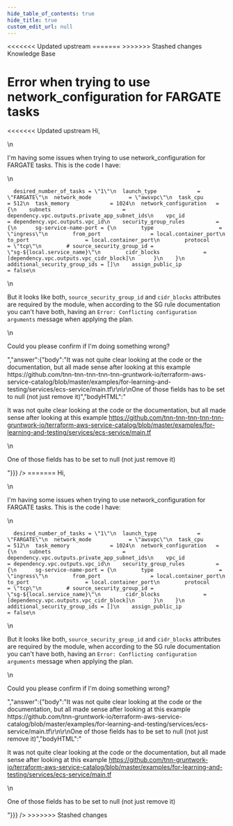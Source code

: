 ```yaml
---
hide_table_of_contents: true
hide_title: true
custom_edit_url: null
---
```



<head>
<<<<<<< Updated upstream
  <link rel="canonical" href="https://github.com/tnn-tnn-tnn-tnn-tnn-gruntwork-io/knowledge-base/discussions/151" />
=======
  <link rel="canonical" href="https://github.com/tnn-gruntwork-io/knowledge-base/discussions/151" />
>>>>>>> Stashed changes
</head>

<CenterLayout>
<span className="searchCategory">Knowledge Base</span>
<h1>Error when trying to use network_configuration for FARGATE tasks</h1>
<<<<<<< Updated upstream
<GitHub discussion={{"id":"D_kwDOF8slf84AOoRR","number":151,"author":{"login":"fsanzdev"},"title":"Error when trying to use network_configuration for FARGATE tasks","body":"Hi, \r\n\r\nI'm having some issues when trying to use network_configuration for FARGATE tasks. This is the code I have:\r\n```\r\n  desired_number_of_tasks = \"1\"\r\n  launch_type             = \"FARGATE\"\r\n  network_mode            = \"awsvpc\"\r\n  task_cpu                = 512\r\n  task_memory             = 1024\r\n  network_configuration   = {\r\n    subnets                       = dependency.vpc.outputs.private_app_subnet_ids\r\n    vpc_id                        = dependency.vpc.outputs.vpc_id\r\n    security_group_rules          = {\r\n      sg-service-name-port = {\r\n        type                     = \"ingress\"\r\n        from_port                = local.container_port\r\n        to_port                  = local.container_port\r\n        protocol                 = \"tcp\"\r\n        # source_security_group_id = \"sg-${local.service_name}\"\r\n        cidr_blocks              = [dependency.vpc.outputs.vpc_cidr_block]\r\n      }\r\n    }\r\n    additional_security_group_ids = []\r\n    assign_public_ip              = false\r\n```\r\n\r\nBut it looks like both, `source_security_group_id` and `cidr_blocks` attributes are required by the module, when according to the SG rule documentation you can't have both, having an `Error: Conflicting configuration arguments` message when applying the plan.\r\n\r\nCould you please confirm if I'm doing something wrong?","bodyHTML":"<p dir=\"auto\">Hi,</p>\n<p dir=\"auto\">I'm having some issues when trying to use network_configuration for FARGATE tasks. This is the code I have:</p>\n<div class=\"snippet-clipboard-content notranslate position-relative overflow-auto\" data-snippet-clipboard-copy-content=\"  desired_number_of_tasks = &quot;1&quot;\n  launch_type             = &quot;FARGATE&quot;\n  network_mode            = &quot;awsvpc&quot;\n  task_cpu                = 512\n  task_memory             = 1024\n  network_configuration   = {\n    subnets                       = dependency.vpc.outputs.private_app_subnet_ids\n    vpc_id                        = dependency.vpc.outputs.vpc_id\n    security_group_rules          = {\n      sg-service-name-port = {\n        type                     = &quot;ingress&quot;\n        from_port                = local.container_port\n        to_port                  = local.container_port\n        protocol                 = &quot;tcp&quot;\n        # source_security_group_id = &quot;sg-${local.service_name}&quot;\n        cidr_blocks              = [dependency.vpc.outputs.vpc_cidr_block]\n      }\n    }\n    additional_security_group_ids = []\n    assign_public_ip              = false\"><pre class=\"notranslate\"><code class=\"notranslate\">  desired_number_of_tasks = \"1\"\n  launch_type             = \"FARGATE\"\n  network_mode            = \"awsvpc\"\n  task_cpu                = 512\n  task_memory             = 1024\n  network_configuration   = {\n    subnets                       = dependency.vpc.outputs.private_app_subnet_ids\n    vpc_id                        = dependency.vpc.outputs.vpc_id\n    security_group_rules          = {\n      sg-service-name-port = {\n        type                     = \"ingress\"\n        from_port                = local.container_port\n        to_port                  = local.container_port\n        protocol                 = \"tcp\"\n        # source_security_group_id = \"sg-${local.service_name}\"\n        cidr_blocks              = [dependency.vpc.outputs.vpc_cidr_block]\n      }\n    }\n    additional_security_group_ids = []\n    assign_public_ip              = false\n</code></pre></div>\n<p dir=\"auto\">But it looks like both, <code class=\"notranslate\">source_security_group_id</code> and <code class=\"notranslate\">cidr_blocks</code> attributes are required by the module, when according to the SG rule documentation you can't have both, having an <code class=\"notranslate\">Error: Conflicting configuration arguments</code> message when applying the plan.</p>\n<p dir=\"auto\">Could you please confirm if I'm doing something wrong?</p>","answer":{"body":"It was not quite clear looking at the code or the documentation, but all made sense after looking at this example https://github.com/tnn-tnn-tnn-tnn-tnn-gruntwork-io/terraform-aws-service-catalog/blob/master/examples/for-learning-and-testing/services/ecs-service/main.tf\r\n\r\nOne of those fields has to be set to null (not just remove it)","bodyHTML":"<p dir=\"auto\">It was not quite clear looking at the code or the documentation, but all made sense after looking at this example <a href=\"https://github.com/tnn-tnn-tnn-tnn-tnn-gruntwork-io/terraform-aws-service-catalog/blob/master/examples/for-learning-and-testing/services/ecs-service/main.tf\">https://github.com/tnn-tnn-tnn-tnn-tnn-gruntwork-io/terraform-aws-service-catalog/blob/master/examples/for-learning-and-testing/services/ecs-service/main.tf</a></p>\n<p dir=\"auto\">One of those fields has to be set to null (not just remove it)</p>"}}} />
=======
<GitHub discussion={{"id":"D_kwDOF8slf84AOoRR","number":151,"author":{"login":"fsanzdev"},"title":"Error when trying to use network_configuration for FARGATE tasks","body":"Hi, \r\n\r\nI'm having some issues when trying to use network_configuration for FARGATE tasks. This is the code I have:\r\n```\r\n  desired_number_of_tasks = \"1\"\r\n  launch_type             = \"FARGATE\"\r\n  network_mode            = \"awsvpc\"\r\n  task_cpu                = 512\r\n  task_memory             = 1024\r\n  network_configuration   = {\r\n    subnets                       = dependency.vpc.outputs.private_app_subnet_ids\r\n    vpc_id                        = dependency.vpc.outputs.vpc_id\r\n    security_group_rules          = {\r\n      sg-service-name-port = {\r\n        type                     = \"ingress\"\r\n        from_port                = local.container_port\r\n        to_port                  = local.container_port\r\n        protocol                 = \"tcp\"\r\n        # source_security_group_id = \"sg-${local.service_name}\"\r\n        cidr_blocks              = [dependency.vpc.outputs.vpc_cidr_block]\r\n      }\r\n    }\r\n    additional_security_group_ids = []\r\n    assign_public_ip              = false\r\n```\r\n\r\nBut it looks like both, `source_security_group_id` and `cidr_blocks` attributes are required by the module, when according to the SG rule documentation you can't have both, having an `Error: Conflicting configuration arguments` message when applying the plan.\r\n\r\nCould you please confirm if I'm doing something wrong?","bodyHTML":"<p dir=\"auto\">Hi,</p>\n<p dir=\"auto\">I'm having some issues when trying to use network_configuration for FARGATE tasks. This is the code I have:</p>\n<div class=\"snippet-clipboard-content notranslate position-relative overflow-auto\" data-snippet-clipboard-copy-content=\"  desired_number_of_tasks = &quot;1&quot;\n  launch_type             = &quot;FARGATE&quot;\n  network_mode            = &quot;awsvpc&quot;\n  task_cpu                = 512\n  task_memory             = 1024\n  network_configuration   = {\n    subnets                       = dependency.vpc.outputs.private_app_subnet_ids\n    vpc_id                        = dependency.vpc.outputs.vpc_id\n    security_group_rules          = {\n      sg-service-name-port = {\n        type                     = &quot;ingress&quot;\n        from_port                = local.container_port\n        to_port                  = local.container_port\n        protocol                 = &quot;tcp&quot;\n        # source_security_group_id = &quot;sg-${local.service_name}&quot;\n        cidr_blocks              = [dependency.vpc.outputs.vpc_cidr_block]\n      }\n    }\n    additional_security_group_ids = []\n    assign_public_ip              = false\"><pre class=\"notranslate\"><code class=\"notranslate\">  desired_number_of_tasks = \"1\"\n  launch_type             = \"FARGATE\"\n  network_mode            = \"awsvpc\"\n  task_cpu                = 512\n  task_memory             = 1024\n  network_configuration   = {\n    subnets                       = dependency.vpc.outputs.private_app_subnet_ids\n    vpc_id                        = dependency.vpc.outputs.vpc_id\n    security_group_rules          = {\n      sg-service-name-port = {\n        type                     = \"ingress\"\n        from_port                = local.container_port\n        to_port                  = local.container_port\n        protocol                 = \"tcp\"\n        # source_security_group_id = \"sg-${local.service_name}\"\n        cidr_blocks              = [dependency.vpc.outputs.vpc_cidr_block]\n      }\n    }\n    additional_security_group_ids = []\n    assign_public_ip              = false\n</code></pre></div>\n<p dir=\"auto\">But it looks like both, <code class=\"notranslate\">source_security_group_id</code> and <code class=\"notranslate\">cidr_blocks</code> attributes are required by the module, when according to the SG rule documentation you can't have both, having an <code class=\"notranslate\">Error: Conflicting configuration arguments</code> message when applying the plan.</p>\n<p dir=\"auto\">Could you please confirm if I'm doing something wrong?</p>","answer":{"body":"It was not quite clear looking at the code or the documentation, but all made sense after looking at this example https://github.com/tnn-gruntwork-io/terraform-aws-service-catalog/blob/master/examples/for-learning-and-testing/services/ecs-service/main.tf\r\n\r\nOne of those fields has to be set to null (not just remove it)","bodyHTML":"<p dir=\"auto\">It was not quite clear looking at the code or the documentation, but all made sense after looking at this example <a href=\"https://github.com/tnn-gruntwork-io/terraform-aws-service-catalog/blob/master/examples/for-learning-and-testing/services/ecs-service/main.tf\">https://github.com/tnn-gruntwork-io/terraform-aws-service-catalog/blob/master/examples/for-learning-and-testing/services/ecs-service/main.tf</a></p>\n<p dir=\"auto\">One of those fields has to be set to null (not just remove it)</p>"}}} />
>>>>>>> Stashed changes

</CenterLayout>
  

<!-- ##DOCS-SOURCER-START
{
  "sourcePlugin": "github-discussions",
  "hash": "c90d0872bea27051b0ffd914f67d9237"
}
##DOCS-SOURCER-END -->
